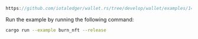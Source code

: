 
<DotEnvWarning />

```rust reference
https://github.com/iotaledger/wallet.rs/tree/develop/wallet/examples/14_burn_nft.rs
```

Run the example by running the following command:

```bash
cargo run --example burn_nft --release
```

